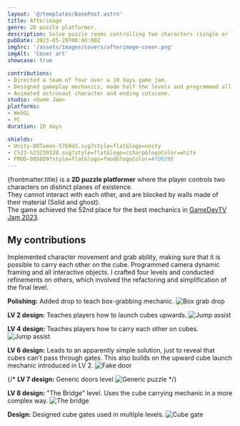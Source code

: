 ```yaml
---
layout: '@/templates/BasePost.astro'
title: Afterimage
genre: 2D puzzle platformer.
description: Solve puzzle rooms controlling two characters (single or local multiplayer).
pubDate: 2023-05-29T00:00:00Z
imgSrc: '/assets/images/covers/afterimage-cover.png'
imgAlt: 'Cover art'
showcase: true

contributions:
- Directed a team of four over a 10 days game jam.
- Designed gameplay mechanics, made half the levels and programmed all gameplay systems.
- Animated astronaut character and ending cutscene.
studio: <Game Jam>
platforms:
- WebGL
- PC
duration: 10 days

shields:
- Unity-DOTween-57b9d3.svg?style=flat&logo=unity
- C%23-%23239120.svg?style=flat&logo=csharp&logoColor=white
- FMOD-0058D9?style=flat&logo=fmod&logoColor=#7D929E
---
```


{frontmatter.title} is a **2D puzzle platformer** where the player controls two characters on distinct planes of existence.<br />
They cannot interact with each other, and are blocked by walls made of their material (Solid and ghost).<br />
The game achieved the 52nd place for the best mechanics in [GameDevTV Jam 2023](https://itch.io/jam/gamedevtv-jam-2023).

<StoreLinkBanner
  gitHubUrl='https://github.com/ironcutter24/GDtvJam2023'
  itchUrl='https://ironcutter24.itch.io/afterimage'
/>

<ProjectDetails
  role='Game Designer - Lead Programmer'
  company={frontmatter.studio}
  platforms={frontmatter.platforms}
  time={frontmatter.duration}
/>

<EmbedVideo url="https://www.youtube.com/embed/I0cuBfJZC24?si=9Dg-G2eXKbRtnKnJ" />

## My contributions

<Collapsible title="Gameplay design and development">
Implemented character movement and grab ability, making sure that it is possible to carry each other on the cube.
Programmed camera dynamic framing and all interactive objects.
</Collapsible>

<Collapsible title="Level Design">
I crafted four levels and conducted refinements on others,
which involved the refactoring and simplification of the final level.

**Polishing:** Added drop to teach box-grabbing mechanic.
![Box grab drop](../../images/post-afterimage/cube-grab-drop.png)

**LV 2 design:** Teaches players how to launch cubes upwards.
![Jump assist](../../images/post-afterimage/cube-launch.jpg)

**LV 4 design:** Teaches players how to carry each other on cubes.
![Jump assist](../../images/post-afterimage/jump-assist.png)

**LV 6 design:** Leads to an apparently simple solution,
just to reveal that cubes can't pass through gates.
This also builds on the upward cube launch mechanic introduced in LV 2.
![Fake door](../../images/post-afterimage/fake-door.png)

{/*
**LV 7 design:** Generic doors level
![Generic puzzle](../../images/post-afterimage/generic-puzzle.png)
*/}

**LV 8 design:** "The Bridge" level. Uses the cube carrying mechanic in a more complex way.
![The bridge](../../images/post-afterimage/the-bridge.png)

**Design:** Designed cube gates used in multiple levels.
![Cube gate](../../images/post-afterimage/cube-gates.png)
</Collapsible>

